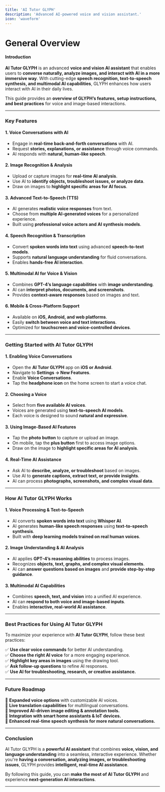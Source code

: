 ```yaml
---
title: 'AI Tutor GLYPH'
description: 'Advanced AI-powered voice and vision assistant.'
icon: 'waveform'
---
```


General Overview
================

#### Introduction

**AI Tutor GLYPH** is an advanced **voice and vision AI assistant** that enables users to **converse naturally, analyze images, and interact with AI in a more immersive way**. With cutting-edge **speech recognition, text-to-speech synthesis, and multimodal AI capabilities**, GLYPH enhances how users interact with AI in their daily lives.

This guide provides an **overview of GLYPH’s features, setup instructions, and best practices** for voice and image-based interactions.

---

### Key Features

#### **1. Voice Conversations with AI**
- Engage in **real-time back-and-forth conversations** with AI.
- Request **stories, explanations, or assistance** through voice commands.
- AI responds with **natural, human-like speech**.

#### **2. Image Recognition & Analysis**
- Upload or capture images for **real-time AI analysis**.
- Use AI to **identify objects, troubleshoot issues, or analyze data**.
- Draw on images to **highlight specific areas for AI focus**.

#### **3. Advanced Text-to-Speech (TTS)**
- AI generates **realistic voice responses** from text.
- Choose from **multiple AI-generated voices** for a personalized experience.
- Built using **professional voice actors and AI synthesis models**.

#### **4. Speech Recognition & Transcription**
- Convert **spoken words into text** using advanced **speech-to-text models**.
- Supports **natural language understanding** for fluid conversations.
- Enables **hands-free AI interaction**.

#### **5. Multimodal AI for Voice & Vision**
- Combines **GPT-4’s language capabilities** with **image understanding**.
- AI can **interpret photos, documents, and screenshots**.
- Provides **context-aware responses** based on images and text.

#### **6. Mobile & Cross-Platform Support**
- Available on **iOS, Android, and web platforms**.
- Easily **switch between voice and text interactions**.
- Optimized for **touchscreen and voice-controlled devices**.

---

### Getting Started with AI Tutor GLYPH

#### **1. Enabling Voice Conversations**
- Open the **AI Tutor GLYPH** app on **iOS or Android**.
- Navigate to **Settings → New Features**.
- Enable **Voice Conversations**.
- Tap the **headphone icon** on the home screen to start a voice chat.

#### **2. Choosing a Voice**
- Select from **five available AI voices**.
- Voices are generated using **text-to-speech AI models**.
- Each voice is designed to sound **natural and expressive**.

#### **3. Using Image-Based AI Features**
- Tap the **photo button** to capture or upload an image.
- On mobile, tap the **plus button** first to access image options.
- Draw on the image to **highlight specific areas for AI analysis**.

#### **4. Real-Time AI Assistance**
- Ask AI to **describe, analyze, or troubleshoot** based on images.
- Use AI to **generate captions, extract text, or provide insights**.
- AI can process **photographs, screenshots, and complex visual data**.

---

### How AI Tutor GLYPH Works

#### **1. Voice Processing & Text-to-Speech**
- AI converts **spoken words into text** using **Whisper AI**.
- AI generates **human-like speech responses** using **text-to-speech synthesis**.
- Built with **deep learning models trained on real human voices**.

#### **2. Image Understanding & AI Analysis**
- AI applies **GPT-4’s reasoning abilities** to process images.
- Recognizes **objects, text, graphs, and complex visual elements**.
- AI can **answer questions based on images** and **provide step-by-step guidance**.

#### **3. Multimodal AI Capabilities**
- Combines **speech, text, and vision** into a unified AI experience.
- AI can **respond to both voice and image-based inputs**.
- Enables **interactive, real-world AI assistance**.

---

### Best Practices for Using AI Tutor GLYPH

To maximize your experience with **AI Tutor GLYPH**, follow these best practices:

✅ **Use clear voice commands** for better AI understanding.  
✅ **Choose the right AI voice** for a more engaging experience.  
✅ **Highlight key areas in images** using the drawing tool.  
✅ **Ask follow-up questions** to refine AI responses.  
✅ **Use AI for troubleshooting, research, or creative assistance.**  

---

### Future Roadmap

🚀 **Expanded voice options** with customizable AI voices.  
🚀 **Live translation capabilities** for multilingual conversations.  
🚀 **Improved AI-driven image editing & annotation tools.**  
🚀 **Integration with smart home assistants & IoT devices.**  
🚀 **Enhanced real-time speech synthesis for more natural conversations.**  

---

### Conclusion

AI Tutor GLYPH is a **powerful AI assistant** that combines **voice, vision, and language understanding** into a seamless, interactive experience. Whether you're **having a conversation, analyzing images, or troubleshooting issues**, GLYPH provides **intelligent, real-time AI assistance**.

By following this guide, you can **make the most of AI Tutor GLYPH** and experience **next-generation AI interactions**.

---



